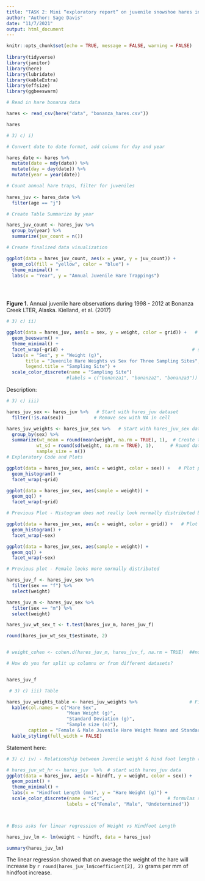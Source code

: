 ```yaml
---
title: "TASK 2: Mini “exploratory report” on juvenile snowshoe hares in Bonanza Creek Experimental Forest "
author: "Author: Sage Davis"
date: "11/7/2021"
output: html_document
---
```



```r
knitr::opts_chunk$set(echo = TRUE, message = FALSE, warning = FALSE)
 
library(tidyverse)
library(janitor)
library(here)
library(lubridate)
library(kableExtra)
library(effsize)
library(ggbeeswarm)

```

```r
# Read in hare bonanza data

hares <- read_csv(here("data", "bonanza_hares.csv"))

hares
```


```r
# 3) c) i)

# Convert date to date format, add column for day and year

hares_date <- hares %>%        
  mutate(date = mdy(date)) %>%    
  mutate(day = day(date)) %>%     
  mutate(year = year(date))       

# Count annual hare traps, filter for juveniles
  
hares_juv <- hares_date %>%    
  filter(age == "j")        

# Create Table Summarize by year

hares_juv_count <- hares_juv %>% 
  group_by(year) %>% 
  summarize(juv_count = n())    

# Create finalized data visualization

ggplot(data = hares_juv_count, aes(x = year, y = juv_count)) +
  geom_col(fill = "yellow", color = "blue") + 
  theme_minimal() +
  labs(x = "Year", y = "Annual Juvenile Hare Trappings")


  
```

**Figure 1.**  Annual juvenile hare observations during 1998 - 2012 at Bonanza Creek LTER, Alaska.  Kielland, et al. (2017)  




```r
# 3) c) ii)

ggplot(data = hares_juv, aes(x = sex, y = weight, color = grid)) +   # Plot points sex vs. weight
  geom_beeswarm() +
  theme_minimal() +
  facet_wrap(~grid) +                                               # split plots by sampling site
  labs(x = "Sex", y = "Weight (g)", 
       title = "Juvenile Hare Weights vs Sex for Three Sampling Sites", 
       legend.title = "Sampling Site") +
  scale_color_discrete(name = "Sampling Site")
                      #labels = c("bonanza1", "bonanza2", "bonanza3"))                        # rename legend


```
Description:


```r

# 3) c) iii)

hares_juv_sex <- hares_juv %>%   # Start with hares_juv dataset
  filter(!is.na(sex))           # Remove sex with NA in cell

hares_juv_weights <- hares_juv_sex %>%   # Start with hares_juv_sex dataset
  group_by(sex) %>% 
  summarize(wt_mean = round(mean(weight, na.rm = TRUE), 1),  # Create table by sex for various weight stats
           wt_sd = round(sd(weight, na.rm = TRUE), 1),      # Round data 
           sample_size = n())
# Exploratory Code and Plots

ggplot(data = hares_juv_sex, aes(x = weight, color = sex)) +   # Plot points sex vs. weight
  geom_histogram() +
  facet_wrap(~grid)

ggplot(data = hares_juv_sex, aes(sample = weight)) +
  geom_qq() +
  facet_wrap(~grid)

# Previous Plot - Histogram does not really look normally distributed but QQ-plot looks ok

ggplot(data = hares_juv_sex, aes(x = weight, color = grid)) +   # Plot points sex vs. weight
  geom_histogram() +
  facet_wrap(~sex)

ggplot(data = hares_juv_sex, aes(sample = weight)) +
  geom_qq() +
  facet_wrap(~sex)

# Previous plot - Female looks more normally distributed

hares_juv_f <- hares_juv_sex %>% 
  filter(sex == "f") %>% 
  select(weight)

hares_juv_m <- hares_juv_sex %>% 
  filter(sex == "m") %>% 
  select(weight)

hares_juv_wt_sex_t <- t.test(hares_juv_m, hares_juv_f)

round(hares_juv_wt_sex_t$estimate, 2)


# weight_cohen <- cohen.d(hares_juv_m, hares_juv_f, na.rm = TRUE)  ##not working - 1st paramter not numeric - do I need to remove na

# How do you for split up columns or from different datasets?


hares_juv_f

```


```r
 # 3) c) iii) Table

hares_juv_weights_table <- hares_juv_weights %>%                   # Finalize Table
  kable(col.names = c("Hare Sex",
                      "Mean Weight (g)", 
                      "Standard Deviation (g)",
                      "Sample size (n)"), 
        caption = "Female & Male Juvenile Hare Weight Means and Standard Deviations") %>% 
  kable_styling(full_width = FALSE)

```
  
  Statement here:
  
```r

# 3) c) iv) - Relationship between Juvenile weight & hind foot length (mm)

# hares_juv_wt_hr <- hares_juv  %>%  # start with hares_juv data
ggplot(data = hares_juv, aes(x = hindft, y = weight, color = sex)) +
  geom_point() +
  theme_minimal() +
  labs(x = "Hindfoot Length (mm)", y = "Hare Weight (g)") +
  scale_color_discrete(name = "Sex",                       # formulas say _fill_?
                      labels = c("Female", "Male", "Undetermined"))     




```
  
```r
# Boss asks for linear regression of Weight vs Hindfoot Length

hares_juv_lm <- lm(weight ~ hindft, data = hares_juv)

summary(hares_juv_lm)


```

The linear regression showed that on average the weight of the hare will increase by `r round(hares_juv_lm$coefficient[2], 2)` grams per mm of hindfoot increase.
